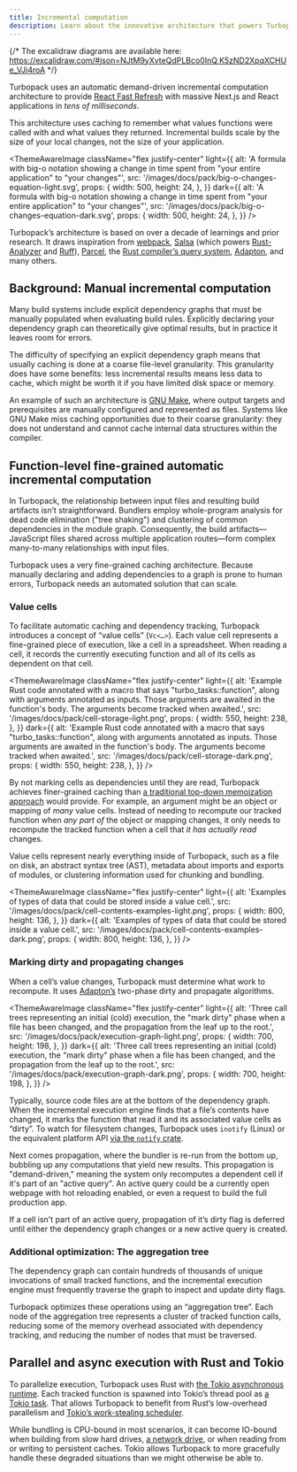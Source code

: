 ```yaml
---
title: Incremental computation
description: Learn about the innovative architecture that powers Turbopack's speed improvements.
---
```



{/*
  The excalidraw diagrams are available here:
  https://excalidraw.com/#json=NJtM9yXvteQdPLBco0InQ,K5zND2XpqXCHUe_VJj4roA
*/}

Turbopack uses an automatic demand-driven incremental computation architecture to provide [React Fast Refresh](https://nextjs.org/docs/architecture/fast-refresh) with massive Next.js and React applications in *tens of milliseconds*.

This architecture uses caching to remember what values functions were called with and what values they returned. Incremental builds scale by the size of your local changes, not the size of your application.

<ThemeAwareImage
  className="flex justify-center"
  light={{
    alt: 'A formula with big-o notation showing a change in time spent from "your entire application" to "your changes"',
    src: '/images/docs/pack/big-o-changes-equation-light.svg',
    props: {
      width: 500,
      height: 24,
    },
  }}
  dark={{
    alt: 'A formula with big-o notation showing a change in time spent from "your entire application" to "your changes"',
    src: '/images/docs/pack/big-o-changes-equation-dark.svg',
    props: {
      width: 500,
      height: 24,
    },
  }}
/>

Turbopack’s architecture is based on over a decade of learnings and prior research. It draws inspiration from [webpack](https://webpack.js.org/), [Salsa](https://salsa-rs.netlify.app/overview) (which powers [Rust-Analyzer](https://rust-analyzer.github.io/) and [Ruff](https://docs.astral.sh/ruff/)), [Parcel](https://parceljs.org/), the [Rust compiler’s query system](https://rustc-dev-guide.rust-lang.org/query.html), [Adapton](http://adapton.org/), and many others.

## Background: Manual incremental computation

Many build systems include explicit dependency graphs that must be manually populated when evaluating build rules. Explicitly declaring your dependency graph can theoretically give optimal results, but in practice it leaves room for errors.

The difficulty of specifying an explicit dependency graph means that usually caching is done at a coarse file-level granularity. This granularity does have some benefits: less incremental results means less data to cache, which might be worth it if you have limited disk space or memory.

An example of such an architecture is [GNU Make](https://www.gnu.org/software/make/), where output targets and prerequisites are manually configured and represented as files. Systems like GNU Make miss caching opportunities due to their coarse granularity: they does not understand and cannot cache internal data structures within the compiler.

## Function-level fine-grained automatic incremental computation

In Turbopack, the relationship between input files and resulting build artifacts isn’t straightforward. Bundlers employ whole-program analysis for dead code elimination ("tree shaking") and clustering of common dependencies in the module graph. Consequently, the build artifacts—JavaScript files shared across multiple application routes—form complex many-to-many relationships with input files.

Turbopack uses a very fine-grained caching architecture. Because manually declaring and adding dependencies to a graph is prone to human errors, Turbopack needs an automated solution that can scale.

### Value cells

To facilitate automatic caching and dependency tracking, Turbopack introduces a concept of “value cells” (`Vc<…>`). Each value cell represents a fine-grained piece of execution, like a cell in a spreadsheet. When reading a cell, it records the currently executing function and all of its cells as dependent on that cell.

<ThemeAwareImage
  className="flex justify-center"
  light={{
    alt: 'Example Rust code annotated with a macro that says "turbo_tasks::function", along with arguments annotated as inputs. Those arguments are awaited in the function\'s body. The arguments become tracked when awaited.',
    src: '/images/docs/pack/cell-storage-light.png',
    props: {
      width: 550,
      height: 238,
    },
  }}
  dark={{
    alt: 'Example Rust code annotated with a macro that says "turbo_tasks::function", along with arguments annotated as inputs. Those arguments are awaited in the function\'s body. The arguments become tracked when awaited.',
    src: '/images/docs/pack/cell-storage-dark.png',
    props: {
      width: 550,
      height: 238,
    },
  }}
/>

By not marking cells as dependencies until they are read, Turbopack achieves finer-grained caching than [a traditional top-down memoization approach](https://en.wikipedia.org/wiki/Memoization) would provide. For example, an argument might be an object or mapping of *many* value cells. Instead of needing to recompute our tracked function when *any part of* the object or mapping changes, it only needs to recompute the tracked function when a cell that *it has actually read* changes.

Value cells represent nearly everything inside of Turbopack, such as a file on disk, an abstract syntax tree (AST), metadata about imports and exports of modules, or clustering information used for chunking and bundling.

<ThemeAwareImage
  className="flex justify-center"
  light={{
    alt: 'Examples of types of data that could be stored inside a value cell.',
    src: '/images/docs/pack/cell-contents-examples-light.png',
    props: {
      width: 800,
      height: 136,
    },
  }}
  dark={{
    alt: 'Examples of types of data that could be stored inside a value cell.',
    src: '/images/docs/pack/cell-contents-examples-dark.png',
    props: {
      width: 800,
      height: 136,
    },
  }}
/>

### Marking dirty and propagating changes

When a cell’s value changes, Turbopack must determine what work to recompute. It uses [Adapton’s](http://adapton.org/) two-phase dirty and propagate algorithms.

<ThemeAwareImage
  className="flex justify-center"
  light={{
    alt: 'Three call trees representing an initial (cold) execution, the "mark dirty" phase when a file has been changed, and the propagation from the leaf up to the root.',
    src: '/images/docs/pack/execution-graph-light.png',
    props: {
      width: 700,
      height: 198,
    },
  }}
  dark={{
    alt: 'Three call trees representing an initial (cold) execution, the "mark dirty" phase when a file has been changed, and the propagation from the leaf up to the root.',
    src: '/images/docs/pack/execution-graph-dark.png',
    props: {
      width: 700,
      height: 198,
    },
  }}
/>

Typically, source code files are at the bottom of the dependency graph. When the incremental execution engine finds that a file’s contents have changed, it marks the function that read it and its associated value cells as “dirty”. To watch for filesystem changes, Turbopack uses `inotify` (Linux) or the equivalent platform API [via the `notify` crate](https://docs.rs/notify/).

Next comes propagation, where the bundler is re-run from the bottom up, bubbling up any computations that yield new results. This propagation is "demand-driven," meaning the system only recomputes a dependent cell if it's part of an "active query". An active query could be a currently open webpage with hot reloading enabled, or even a request to build the full production app.

If a cell isn't part of an active query, propagation of it’s dirty flag is deferred until either the dependency graph changes or a new active query is created.

### Additional optimization: The aggregation tree

The dependency graph can contain hundreds of thousands of unique invocations of small tracked functions, and the incremental execution engine must frequently traverse the graph to inspect and update dirty flags.

Turbopack optimizes these operations using an “aggregation tree”. Each node of the aggregation tree represents a cluster of tracked function calls, reducing some of the memory overhead associated with dependency tracking, and reducing the number of nodes that must be traversed.

## Parallel and async execution with Rust and Tokio

To parallelize execution, Turbopack uses Rust with [the Tokio asynchronous runtime](https://tokio.rs/). Each tracked function is spawned into Tokio’s thread pool as [a Tokio task](https://tokio.rs/tokio/tutorial/spawning#tasks). That allows Turbopack to benefit from Rust’s low-overhead parallelism and [Tokio’s work-stealing scheduler](https://tokio.rs/blog/2019-10-scheduler).

While bundling is CPU-bound in most scenarios, it can become IO-bound when building from slow hard drives, [a network drive](https://github.com/facebook/sapling/blob/main/eden/fs/docs/Overview.md), or when reading from or writing to persistent caches. Tokio allows Turbopack to more gracefully handle these degraded situations than we might otherwise be able to.
